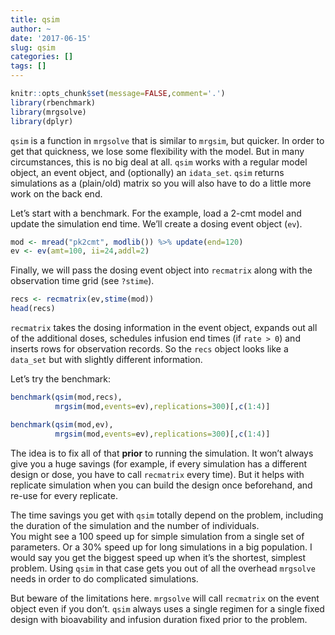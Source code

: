 ```yaml
---
title: qsim
author: ~
date: '2017-06-15'
slug: qsim
categories: []
tags: []
---
```


```r
knitr::opts_chunk$set(message=FALSE,comment='.')
library(rbenchmark)
library(mrgsolve)
library(dplyr)
```


`qsim` is a function in `mrgsolve` that is similar to `mrgsim`, but quicker.  In order to get that quickness, we lose some flexibility with the model.  But
in many circumstances, this is no big deal at all.  `qsim` works with a 
regular model object, an event object, and (optionally) an `idata_set`.
`qsim` returns simulations as a (plain/old) matrix so you will also
have to do a little more work on the back end.


Let's start with a benchmark.  For the example, load a 2-cmt model
and update the simulation end time.  We'll create a dosing event 
object (`ev`).  

```r
mod <- mread("pk2cmt", modlib()) %>% update(end=120)
ev <- ev(amt=100, ii=24,addl=2)
```

Finally, we will pass the dosing event object into `recmatrix` along
with the observation time grid (see `?stime`). 
```r
recs <- recmatrix(ev,stime(mod))
head(recs)
```

`recmatrix` takes
the dosing information in the event object, expands out all of 
the additional doses, schedules infusion end times (if `rate > 0`)
and inserts rows for observation records.  So the `recs` object
looks like a `data_set` but with slightly different information.  

Let's try the benchmark:
```r
benchmark(qsim(mod,recs),
          mrgsim(mod,events=ev),replications=300)[,c(1:4)]
```
```r
benchmark(qsim(mod,ev),
          mrgsim(mod,events=ev),replications=300)[,c(1:4)]
```

The idea
is to fix all of that __prior__ to running the simulation.  It won't always
give you a huge savings (for example, if every simulation has a different 
design or dose, you have to call `recmatrix` every time).  But it helps
with replicate simulation when you can build the design once beforehand,
and re-use for every replicate.

The time savings you get with `qsim` totally depend on the problem, including the duration of the simulation and the number of individuals.  
You might see a 100 speed up for simple simulation from a single set of parameters.  Or a 30% speed up for long simulations in a big population.  I would say you get the biggest speed up when it's the shortest, simplest problem. Using `qsim` in that case gets you out of all the overhead `mrgsolve` needs in order to do complicated simulations.  

But beware of the limitations here.  `mrgsolve` will call `recmatrix` on the event object even if you don't.  `qsim` always uses a single regimen for a single
fixed design with bioavability and infusion duration fixed prior to the problem.  



